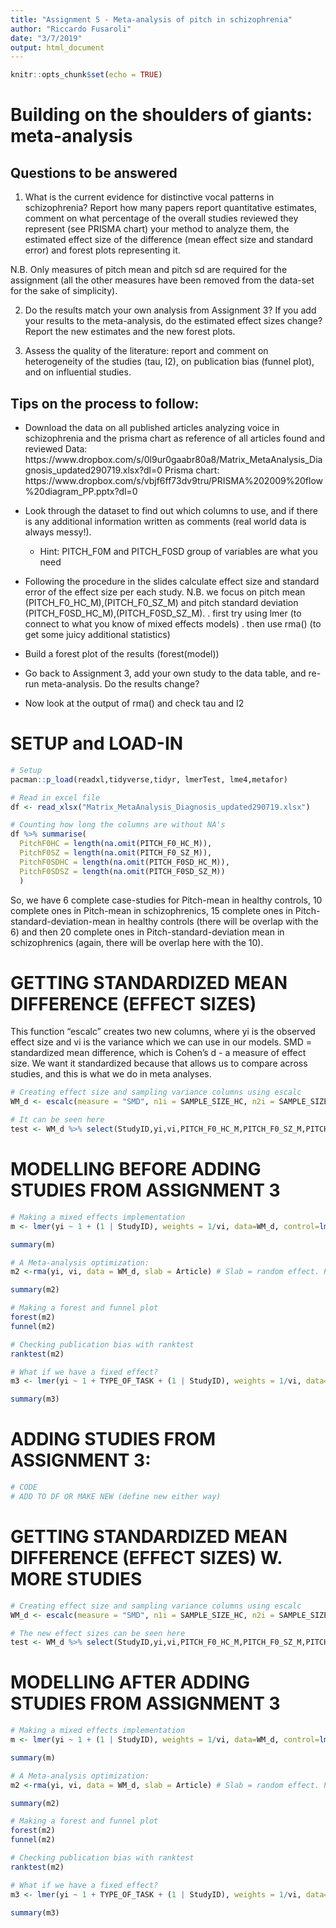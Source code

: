 ```yaml
---
title: "Assignment 5 - Meta-analysis of pitch in schizophrenia"
author: "Riccardo Fusaroli"
date: "3/7/2019"
output: html_document
---
```


```r
knitr::opts_chunk$set(echo = TRUE)
```

# Building on the shoulders of giants: meta-analysis
## Questions to be answered

1. What is the current evidence for distinctive vocal patterns in schizophrenia? Report how many papers report quantitative estimates, comment on what percentage of the overall studies reviewed they represent (see PRISMA chart) your method to analyze them, the estimated effect size of the difference (mean effect size and standard error) and forest plots representing it. 

N.B. Only measures of pitch mean and pitch sd are required for the assignment (all the other measures have been removed from the data-set for the sake of simplicity). 

2. Do the results match your own analysis from Assignment 3? If you add your results to the meta-analysis, do the estimated effect sizes change? Report the new estimates and the new forest plots.

3. Assess the quality of the literature: report and comment on heterogeneity of the studies (tau, I2), on publication bias (funnel plot), and on influential studies.

## Tips on the process to follow:

- Download the data on all published articles analyzing voice in schizophrenia and the prisma chart as reference of all articles found and reviewed
Data: https://www.dropbox.com/s/0l9ur0gaabr80a8/Matrix_MetaAnalysis_Diagnosis_updated290719.xlsx?dl=0
Prisma chart: https://www.dropbox.com/s/vbjf6ff73dv9tru/PRISMA%202009%20flow%20diagram_PP.pptx?dl=0 
- Look through the dataset to find out which columns to use, and if there is any additional information written as comments (real world data is always messy!).
    * Hint: PITCH_F0M and PITCH_F0SD group of variables are what you need
- Following the procedure in the slides calculate effect size and standard error of the effect size per each study. N.B. we focus on pitch mean (PITCH_F0_HC_M),(PITCH_F0_SZ_M) and pitch standard deviation (PITCH_F0SD_HC_M),(PITCH_F0SD_SZ_M).
 . first try using lmer (to connect to what you know of mixed effects models)
 . then use rma() (to get some juicy additional statistics)
 
- Build a forest plot of the results (forest(model))
 
- Go back to Assignment 3, add your own study to the data table, and re-run meta-analysis. Do the results change?

- Now look at the output of rma() and check tau and I2

# SETUP and LOAD-IN
```r
# Setup
pacman::p_load(readxl,tidyverse,tidyr, lmerTest, lme4,metafor)

# Read in excel file
df <- read_xlsx("Matrix_MetaAnalysis_Diagnosis_updated290719.xlsx")

# Counting how long the columns are without NA's
df %>% summarise(
  PitchF0HC = length(na.omit(PITCH_F0_HC_M)),
  PitchF0SZ = length(na.omit(PITCH_F0_SZ_M)),
  PitchF0SDHC = length(na.omit(PITCH_F0SD_HC_M)),
  PitchF0SDSZ = length(na.omit(PITCH_F0SD_SZ_M))
  )
```
So, we have 6 complete case-studies for Pitch-mean in healthy controls, 10 complete ones in Pitch-mean in schizophrenics, 15 complete ones in Pitch-standard-deviation-mean in healthy controls (there will be overlap with the 6) and then 20 complete ones in Pitch-standard-deviation mean in schizophrenics (again, there will be overlap here with the 10).

# GETTING STANDARDIZED MEAN DIFFERENCE (EFFECT SIZES) 
This function "escalc" creates two new columns, where yi is the observed effect size and vi is the variance which we can use in our models. SMD = standardized  mean difference, which is Cohen's d - a measure of effect size. We want it standardized because that allows us to compare across studies, and this is what we do in meta analyses. 


```r
# Creating effect size and sampling variance columns using escalc
WM_d <- escalc(measure = "SMD", n1i = SAMPLE_SIZE_HC, n2i = SAMPLE_SIZE_SZ, m1i = PITCH_F0_HC_M, m2i = PITCH_F0_SZ_M, sd1i = PITCH_F0_HC_SD, sd2i = PITCH_F0_SZ_SD, data = df)

# It can be seen here
test <- WM_d %>% select(StudyID,yi,vi,PITCH_F0_HC_M,PITCH_F0_SZ_M,PITCH_F0_HC_SD,PITCH_F0_SZ_SD)

```

# MODELLING BEFORE ADDING STUDIES FROM ASSIGNMENT 3
```r
# Making a mixed effects implementation
m <- lmer(yi ~ 1 + (1 | StudyID), weights = 1/vi, data=WM_d, control=lmerControl(check.nobs.vs.nlev="ignore", check.nobs.vs.nRE="ignore")) #Model may not have converged with 1 eigenvalue close to zero: 7.2e-10

summary(m)

# A Meta-analysis optimization:
m2 <-rma(yi, vi, data = WM_d, slab = Article) # Slab = random effect. Put here as Article to get the authors names instead of just numbers.

summary(m2)

# Making a forest and funnel plot
forest(m2)
funnel(m2)

# Checking publication bias with ranktest
ranktest(m2)

# What if we have a fixed effect?
m3 <- lmer(yi ~ 1 + TYPE_OF_TASK + (1 | StudyID), weights = 1/vi, data=WM_d, control=lmerControl(check.nobs.vs.nlev="ignore", check.nobs.vs.nRE="ignore"))

summary(m3)

```

# ADDING STUDIES FROM ASSIGNMENT 3: 
```r

# CODE
# ADD TO DF OR MAKE NEW (define new either way)

```

# GETTING STANDARDIZED MEAN DIFFERENCE (EFFECT SIZES) W. MORE STUDIES
```r
# Creating effect size and sampling variance columns using escalc
WM_d <- escalc(measure = "SMD", n1i = SAMPLE_SIZE_HC, n2i = SAMPLE_SIZE_SZ, m1i = PITCH_F0_HC_M, m2i = PITCH_F0_SZ_M, sd1i = PITCH_F0_HC_SD, sd2i = PITCH_F0_SZ_SD, data = df)

# The new effect sizes can be seen here
test <- WM_d %>% select(StudyID,yi,vi,PITCH_F0_HC_M,PITCH_F0_SZ_M,PITCH_F0_HC_SD,PITCH_F0_SZ_SD)

```


# MODELLING AFTER ADDING STUDIES FROM ASSIGNMENT 3
```r

# Making a mixed effects implementation
m <- lmer(yi ~ 1 + (1 | StudyID), weights = 1/vi, data=WM_d, control=lmerControl(check.nobs.vs.nlev="ignore", check.nobs.vs.nRE="ignore")) #Model may not have converged with 1 eigenvalue close to zero: 7.2e-10

summary(m)

# A Meta-analysis optimization:
m2 <-rma(yi, vi, data = WM_d, slab = Article) # Slab = random effect. Put here as Article to get the authors names instead of just numbers.

summary(m2)

# Making a forest and funnel plot
forest(m2)
funnel(m2)

# Checking publication bias with ranktest
ranktest(m2)

# What if we have a fixed effect?
m3 <- lmer(yi ~ 1 + TYPE_OF_TASK + (1 | StudyID), weights = 1/vi, data=WM_d, control=lmerControl(check.nobs.vs.nlev="ignore", check.nobs.vs.nRE="ignore"))

summary(m3)


```






